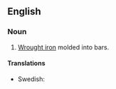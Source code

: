 ==English==

===Noun===
{{wikipedia}}
{{en-noun|-}}

# [[wrought iron|Wrought iron]] molded into bars.

====Translations====
{{trans-top|iron molded into bars}}
* Swedish: {{t|sv|stångjärn|n}}
{{trans-mid}}
{{trans-bottom}}